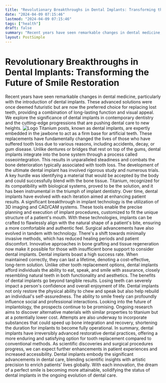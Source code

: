 ```yaml
---
title: "Revolutionary Breakthroughs in Dental Implants: Transforming the Future of Smile Restoration"
date: "2024-04-09 07:15:46"
lastmod: "2024-04-09 07:15:46"
tags: ["health"]
draft: false
summary: "Recent years have seen remarkable changes in dental medicine, particularly with the introduction of dental implants. These advanced solutions were once deemed futuristic but are now the preferred choice for replacing lost teeth, providing a combination of long-lasting function and visual appeal. We explore the significance of dental implants in contemporary dentistry and the cutting-edge progressions that are pushing dental care to new heights."
layout: PostSimple
---
```

# Revolutionary Breakthroughs in Dental Implants: Transforming the Future of Smile Restoration
Recent years have seen remarkable changes in dental medicine, particularly with the introduction of dental implants. These advanced solutions were once deemed futuristic but are now the preferred choice for replacing lost teeth, providing a combination of long-lasting function and visual appeal. We explore the significance of dental implants in contemporary dentistry and the cutting-edge progressions that are pushing dental care to new heights.
<img alt="Logo" class="lazyImg" data-src="https://cdn.seniorsselection.com/src_image/ea9b6c4829779a3bd2541613d0b73933.webp" src="/statics/image/loading.webp"/>
Titanium posts, known as dental implants, are expertly embedded in the jawbone to act as a firm base for artificial teeth. These replacements have fundamentally changed the lives of those who have suffered tooth loss due to various reasons, including accidents, decay, or gum disease. Unlike dentures or bridges that rest on top of the gums, dental implants integrate into the bone system through a process called osseointegration. This results in unparalleled steadiness and combats the bone deterioration typically associated with tooth loss.
The development of the ultimate dental implant has involved rigorous study and numerous trials. A key hurdle was identifying a material that would be accepted by the body and could successfully blend with the bone tissue. Titanium, recognized for its compatibility with biological systems, proved to be the solution, and it has been instrumental in the triumph of implant dentistry. Over time, dental implants have evolved with each iteration aimed at enhancing patient results.
A significant breakthrough in implant technology is the utilization of 3D imaging and CAD/CAM systems. These tools enable the precise planning and execution of implant procedures, customized to fit the unique structure of a patient's mouth. With these technologies, implants can be crafted to flawlessly align with the natural shape of a patient's bite, ensuring a more comfortable and authentic feel.
Surgical advancements have also evolved in tandem with technology. There's a shift towards minimally invasive methods, which has reduced healing periods and patient discomfort. Innovative approaches in bone grafting and tissue regeneration now make it possible for those with insufficient bone support to consider dental implants.
Dental implants boast a high success rate. When maintained correctly, they can last a lifetime, denoting a cost-effective, long-term solution. Unlike other tooth replacement options, dental implants afford individuals the ability to eat, speak, and smile with assurance, closely resembling natural teeth in both functionality and aesthetics.
The benefits of dental implants go beyond tangible results. Losing teeth can severely impact a person's confidence and overall enjoyment of life. Dental implants not only restore the physical ability to chew and speak but also help rebuild an individual's self-assuredness. The ability to smile freely can profoundly influence social and professional interactions.
Looking into the future of implantology, the prospects continue to be promising. Ongoing research aims to discover alternative materials with similar properties to titanium but at a potentially lower cost. Attempts are also underway to incorporate substances that could speed up bone integration and recovery, shortening the duration for implants to become fully operational.
In summary, dental implants have irreversibly advanced restorative dental practices, offering a more enduring and satisfying option for tooth replacement compared to conventional methods. As scientific discoveries and surgical procedures progress, we can expect further enhancements in patient experiences and increased accessibility. Dental implants embody the significant advancements in dental care, blending scientific insights with artistic precision to enrich patients' lives globally. With each innovation, the dream of a perfect smile is becoming more attainable, solidifying the status of dental implants in the ongoing evolution of dental care.
        